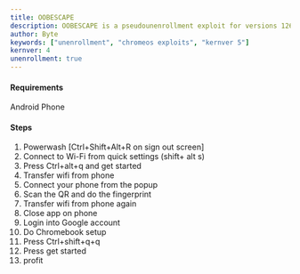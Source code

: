 ```yaml
---
title: OOBESCAPE
description: OOBESCAPE is a pseudounenrollment exploit for versions 126-127
author: Byte
keywords: ["unenrollment", "chromeos exploits", "kernver 5"]
kernver: 4
unenrollment: true
---
```



<PageHeader title={frontmatter.title} description={frontmatter.description} author={frontmatter.author} link={frontmatter.link} kernver={frontmatter.kernver} nolower={frontmatter.nolower}/>

#### Requirements
Android Phone

#### Steps
1. Powerwash [Ctrl+Shift+Alt+R on sign out screen]
2. Connect to Wi-Fi from quick settings (shift+ alt s)
3. Press Ctrl+alt+q and get started
4. Transfer wifi from phone
5. Connect your phone from the popup
6. Scan the QR and do the fingerprint
7. Transfer wifi from phone again
8. Close app on phone
9. Login into Google account
10. Do Chromebook setup
11. Press Ctrl+shift+q+q
12. Press get started
13. profit
